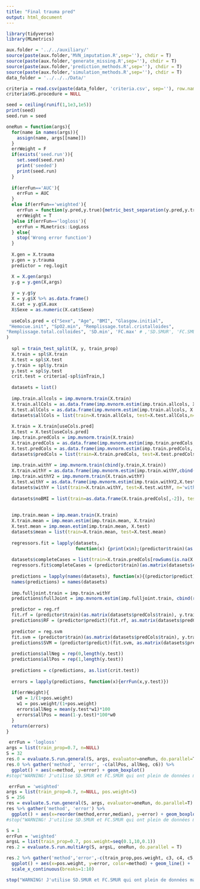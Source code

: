 ```yaml
---
title: "Final trauma pred"
output: html_document
---
```


```r
library(tidyverse)
library(MLmetrics)
```

```r
aux.folder = '../../auxiliary/'
source(paste(aux.folder,'MVN_imputation.R',sep=''), chdir = T)
source(paste(aux.folder,'generate_missing.R',sep=''), chdir = T)
source(paste(aux.folder,'prediction_methods.R',sep=''), chdir = T)
source(paste(aux.folder,'simulation_methods.R',sep=''), chdir = T)
data_folder = '../../../Data/'

criteria = read.csv(paste(data_folder, 'criteria.csv', sep=''), row.names=1)
criteria$HS.procedure = NULL

seed = ceiling(runif(1,1e3,1e5))
print(seed)
seed.run = seed
``` 

```r
oneRun = function(args){
  for(name in names(args)){
    assign(name, args[[name]])
  }
  errWeight = F
  if(exists('seed.run')){
    set.seed(seed.run)
    print('seeded')
    print(seed.run)
  }
  
  if(errFun=='AUC'){
    errFun = AUC
  }
  else if(errFun=='weighted'){
    errFun = function(y.pred,y.true){metric_best_separation(y.pred,y.true, positive_weighting=pos.weight)$val}
    errWeight = T
  }else if(errFun=='logloss'){
    errFun = MLmetrics::LogLoss
  } else{
    stop('Wrong error function')
  }
  
  X.gen = X.trauma
  y.gen = y.trauma
  predictor = reg.logit

  X = X.gen(args)
  y.g = y.gen(X,args)
  
  y = y.g$y
  X = y.g$X %>% as.data.frame()
  X.cat = y.g$X.aux
  X$Sexe = as.numeric(X.cat$Sexe)
  
  useCols.pred = c("Sexe", "Age", "BMI", "Glasgow.initial", 
 "Hemocue.init", "SpO2.min", "Remplissage.total.cristalloides", 
"Remplissage.total.colloides", 'SD.min', 'FC.max' # ,'SD.SMUR', 'FC.SMUR'
)
  
  spl = train_test_split(X, y, train_prop)
  X.train = spl$X.train
  X.test = spl$X.test
  y.train = spl$y.train
  y.test = spl$y.test
  crit.test = criteria[-spl$inTrain,]
  
  datasets = list()
  
  imp.train.allcols = imp.mvnorm.train(X.train)
  X.train.allCols = as.data.frame(imp.mvnorm.estim(imp.train.allcols, X.train))[useCols.pred]
  X.test.allCols = as.data.frame(imp.mvnorm.estim(imp.train.allcols, X.test))[useCols.pred]
  datasets$allCols = list(train=X.train.allCols, test=X.test.allCols,n='all')
  
  X.train = X.train[useCols.pred]
  X.test = X.test[useCols.pred]
  imp.train.predCols = imp.mvnorm.train(X.train)
  X.train.predCols = as.data.frame(imp.mvnorm.estim(imp.train.predCols, X.train))
  X.test.predCols = as.data.frame(imp.mvnorm.estim(imp.train.predCols, X.test))
  datasets$predCols = list(train=X.train.predCols, test=X.test.predCols,n='pred')
  
  imp.train.withY = imp.mvnorm.train(cbind(y.train,X.train))
  X.train.withY = as.data.frame(imp.mvnorm.estim(imp.train.withY,cbind(y.train,X.train))[,-1])
  imp.train.withY2 = imp.mvnorm.train(X.train.withY)
  X.test.withY = as.data.frame(imp.mvnorm.estim(imp.train.withY2,X.test))
  datasets$withY = list(train=X.train.withY, test=X.test.withY, n='withY')
  
  datasets$noBMI = list(train=as.data.frame(X.train.predCols[,-2]), test=as.data.frame(X.test.predCols[,-2]), n='noBMI')
  
  
  imp.train.mean = imp.mean.train(X.train)
  X.train.mean = imp.mean.estim(imp.train.mean, X.train)
  X.test.mean = imp.mean.estim(imp.train.mean, X.test)
  datasets$mean = list(train=X.train.mean, test=X.test.mean)
    
  regressors.fit = lapply(datasets,
                          function(x) {print(x$n);(predictor$train)(as.matrix(x$train), y.train)})
  
  datasets$completeCases = list(train=X.train.predCols[rowSums(is.na(X.train))==0,], test=X.test.predCols)
  regressors.fit$completeCases = (predictor$train)(as.matrix(datasets$completeCases$train), y.train[rowSums(is.na(X.train))==0])
  
  predictions = lapply(names(datasets), function(x){(predictor$predict)(regressors.fit[[x]], as.matrix(datasets[[x]]$test))})
  names(predictions) = names(datasets)
  
  imp.fulljoint.train = imp.train.withY
  predictions$fullJoint = imp.mvnorm.estim(imp.fulljoint.train, cbind(rep(NA,nrow(X.test)), X.test))[,1]

  predictor = reg.rf
  fit.rf = (predictor$train)(as.matrix(datasets$predCols$train), y.train)
  predictions$RF = (predictor$predict)(fit.rf, as.matrix(datasets$predCols$test))
  
  predictor = reg.svm
  fit.svm = (predictor$train)(as.matrix(datasets$predCols$train), y.train)
  predictions$SVM = (predictor$predict)(fit.svm, as.matrix(datasets$predCols$test))
  
  predictions$allNeg = rep(0,length(y.test))
  predictions$allPos = rep(1,length(y.test))
  
  predictions = c(predictions, as.list(crit.test))
  
  errors = lapply(predictions, function(x){errFun(x,y.test)})
  
  if(errWeight){
    w0 = 1/(1+pos.weight)
    w1 = pos.weight/(1+pos.weight)
    errors$allNeg = mean(y.test*w1)*100
    errors$allPos = mean(1-y.test)*100*w0
  }
  return(errors)
}
```

```r
 errFun = 'logloss'
args = list(train_prop=0.7, n=NULL)
S = 32
res.0 = evaluate.S.run.general(S, args, evaluator=oneRun, do.parallel=T) %>% as.data.frame()
res.0 %>% gather('method', 'error', -c(allPos, allNeg, c6)) %>%
  ggplot() + aes(x=method, y=error) + geom_boxplot()
#stop("WARNING! J'utilise SD.SMUR et FC.SMUR qui ont plein de données manquantes -> mieux pour allCols")
```

```r
 errFun = 'weighted'
args = list(train_prop=0.7, n=NULL, pos.weight=5)
S = 256
res = evaluate.S.run.general(S, args, evaluator=oneRun, do.parallel=T) %>% as.data.frame()
res %>% gather('method', 'error') %>%
  ggplot() + aes(x=reorder(method,error,median), y=error) + geom_boxplot()
#stop("WARNING! J'utilise SD.SMUR et FC.SMUR qui ont plein de données manquantes -> mieux pour allCols")
```

```r
S = 1
errFun = 'weighted'
argsL = list(train_prop=0.7, pos.weight=seq(0.1,10,0.1))
res.2 = evaluate.S.run.multiArg(S, argsL, oneRun, do.parallel = T)
```

```r
res.2 %>% gather('method','error',-c(train_prop,pos.weight, c3, c4, c5,noBMI, allCols, allPos, withY)) %>%
  ggplot() + aes(x=pos.weight, y=error, color=method) + geom_line() + 
  scale_x_continuous(breaks=1:10)

stop("WARNING! J'utilise SD.SMUR et FC.SMUR qui ont plein de données manquantes -> mieux pour allCols")

```


